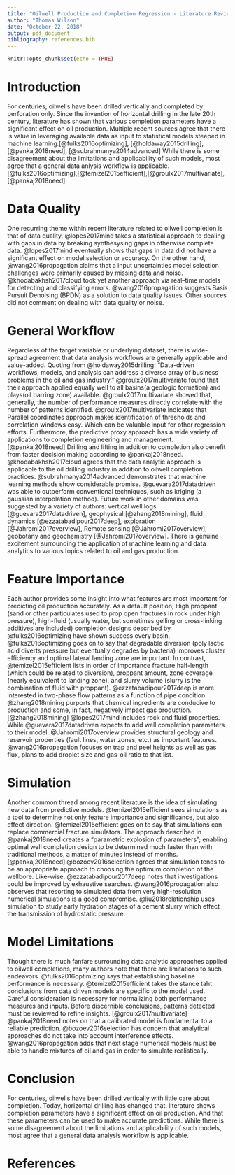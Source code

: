 ```yaml
---
title: "Oilwell Production and Completion Regression - Literature Review"
author: "Thomas Wilson"
date: "October 22, 2018"
output: pdf_document
bibliography: references.bib
---
```


```r
knitr::opts_chunk$set(echo = TRUE)
```

<!-- 
*Total length of literature review should be about 4 single-spaced pages or more (not counting the references page.)*

*Documented in APA style, with section headings for major sections as well as subtopics*
-->

# Introduction

For centuries, oilwells have been drilled vertically and completed by perforation only.  Since the invention of horizontal drilling in the late 20th century, literature has shown that various completion parameters have a significant effect on oil production.  Multiple recent sources agree that there is value in leveraging available data as input to statistical models steeped in machine learning.[@fulks2016optimizing], [@holdaway2015drilling], [@pankaj2018need], [@subrahmanya2014advanced] While there is some disagreement about the limitations and applicability of such models, most agree that a general data anlysis workflow is applicable.  [@fulks2016optimizing],[@temizel2015efficient],[@groulx2017multivariate], [@pankaj2018need] 

<!-- 
Using relevant headings, the body should be composed of sections.  
They take up each issue one at a time and discuss how the authors of the articles respond to that issue.  

Don’t forget to introduce and close each section with a sentence focused on the literature (topic sentence and concluding sentence.)

Length of body: about 3 pages or more, single-spaced.  (Length of each section will vary, but each typically contains several paragraphs.)
 -->

# Data Quality
One recurring theme within recent literature related to oilwell completion is that of data quality.  @lopes2017mind takes a statistical approach to dealing with gaps in data by breaking synthesysing gaps in otherwise complete data.  @lopes2017mind eventually shows that gaps in data did not have a significant effect on model selection or accuracy.  On the other hand, @wang2016propagation claims that a input uncertainties model selection challenges were primarily caused by missing data and noise.  @khodabakhsh2017cloud took yet another approach via real–time models for detecting and classifying errors.  @wang2016propagation suggests Basis Pursuit Denoising (BPDN) as a solution to data quality issues.  Other sources did not comment on dealing with data quality or noise.  

# General Workflow
Regardless of the target variable or underlying dataset, there is wide-spread agreement that data analysis workflows are generally applicable and value-added.  Quoting from @holdaway2015drilling: "Data-driven workflows, models, and analysis can address a diverse array of business problems in the oil and gas industry." @groulx2017multivariate found that their approach applied equally well to all basins(a geologic formation) and plays(oil barring zone) available.  @groulx2017multivariate showed that, generally, the number of performance measures directly correlate with the number of patterns identified.  @groulx2017multivariate indicates that Parallel coordinates approach makes identification of thresholds and correlation windows easy.  Which can be valuable input for other regression efforts.  Furthermore, the predictive proxy approach has a wide variety of applications to completion engineering and management.  [@pankaj2018need] Drilling and lifting in addition to completion also benefit from faster decision making according to @pankaj2018need.  @khodabakhsh2017cloud agrees that the data analytic approach is applicable to the oil drilling industry in addition to oilwell completion practices.  @subrahmanya2014advanced demonstrates that machine learning methods show considerable promise.  @guevara2017datadriven was able to
outperform conventional techniques, such as kriging (a gaussian interpolation method).  Future work in other domains was suggested by a variety of authors: vertical well logs [@guevara2017datadriven], geophysical [@zhang2018mining], fluid dynamics [@ezzatabadipour2017deep], exploration [@Jahromi2017overview], Remote sensing [@Jahromi2017overview], geobotany and geochemistry [@Jahromi2017overview].
There is genuine excitement surrounding the application of machine learning and data analytics to various topics related to oil and gas production.

# Feature Importance
Each author provides some insight into what features are most important for predicting oil production accurately.  As a default position; High proppant (sand or other particulates used to prop open fractures in rock under high pressure), high-fluid (usually water, but sometimes gelling or cross-linking additives are included) completion designs described by @fulks2016optimizing have shown success every basin.  @fulks2016optimizing goes on to say that degradable diversion (poly lactic acid diverts pressure but eventually degrades by bacteria) improves cluster efficiency and optimal lateral landing zone are important.  In contrast, @temizel2015efficient lists in order of importance fracture half-length (which could be related to diversion), proppant amount, zone coverage (nearly equivalent to landing zone), and slurry volume (slurry is the combination of fluid with proppant).  @ezzatabadipour2017deep is more interested in two-phase flow patterns as a function of pipe condition.  @zhang2018mining purports that chemical ingredients are conducive to production and some, in fact, negatively impact gas production.  [@zhang2018mining] @lopes2017mind includes rock and fluid properties.  While @guevara2017datadriven expects to add well completion parameters to their model.  @Jahromi2017overview provides structural geology and reservoir properties (fault lines, water zones, etc.) as important features.  @wang2016propagation focuses on trap and peel heights as well as gas flux, plans to add droplet size and gas-oil ratio to that list.  

# Simulation
Another common thread among recent literature is the idea of simulating new data from predictive models.  @temizel2015efficient sees simulations as a tool to determine not only feature importance and significance, but also effect direction.  @temizel2015efficient goes on to say that simulations can replace commercial fracture simulators.  The approach described in @pankaj2018need creates a "parametric explosion of parameters"; enabling optimal well completion design to be determined much faster than with traditional methods, a matter of minutes instead of months.[@pankaj2018need].@bozoev2016selection agrees that simulation tends to be an appropriate approach to choosing the optimum completion of the wellbore.  Like-wise, @ezzatabadipour2017deep notes that investigations could be improved by exhaustive searches.  @wang2016propagation also observes that resorting to simulated data from very high-resolution numerical simulations is a good compromise.  @liu2018relationship uses simulation to study early hydration stages of a cement slurry which effect the transmission of hydrostatic pressure.


# Model Limitations
Though there is much fanfare surrounding data analytic approaches applied to oilwell completions, many authors note that there are limitations to such endeavors.  @fulks2016optimizing says that establishing baseline performance is necessary.  @temizel2015efficient takes the stance taht conclusions from data driven models are specific to the model used.  Careful consideration is necessary for normalizing both performance measures and inputs.  Before discernible conclusions, patterns detected must be reviewed to refine insights.  [@groulx2017multivariate] @pankaj2018need notes on that a calibrated model is fundamental to a reliable prediction.  @bozoev2016selection has concern that analytical approaches do not take into account interference effects.  @wang2016propagation adds that next stage numerical models must be able to handle mixtures of oil and gas in order to simulate realistically.


# Conclusion
For centuries, oilwells have been drilled vertically with little care about completion.  Today, horizontal drilling has changed that.  literature shows completion parameters have a significant effect on oil production.  And that these parameters can be used to make accurate predictions.  While there is some disagreement about the limitations and applicability of such models, most agree that a general data analysis workflow is applicable.  

<!-- 
Summarize what the literature says about your topic.  
Approximate length: about ¼ page.
-->

# References
